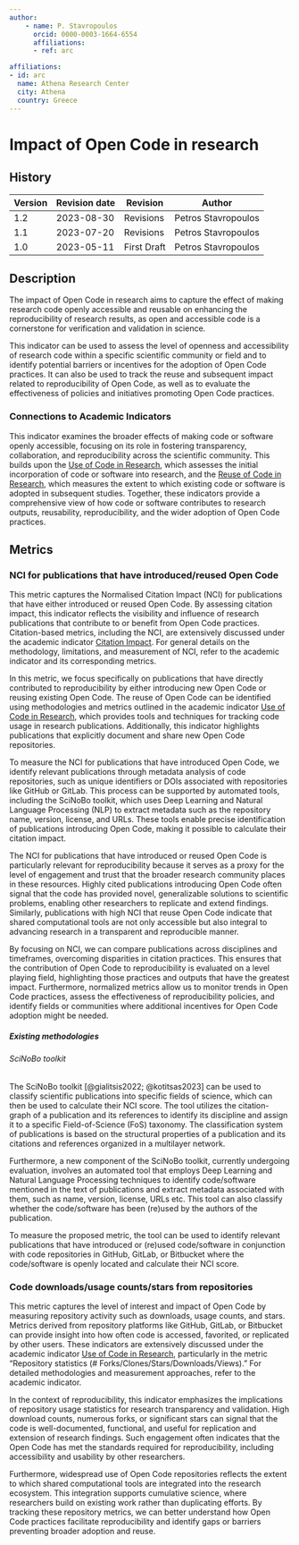 ```yaml
---
author:
    - name: P. Stavropoulos
      orcid: 0000-0003-1664-6554
      affiliations:
      - ref: arc

affiliations:
- id: arc
  name: Athena Research Center
  city: Athena
  country: Greece
---
```


# Impact of Open Code in research {#impact-of-open-code-in-research .unnumbered}

<div>

## History

| Version | Revision date | Revision    | Author              |
|---------|---------------|-------------|---------------------|
| 1.2     | 2023-08-30    | Revisions   | Petros Stavropoulos |
| 1.1     | 2023-07-20    | Revisions   | Petros Stavropoulos |
| 1.0     | 2023-05-11    | First Draft | Petros Stavropoulos |

</div>

## Description

The impact of Open Code in research aims to capture the effect of making research code openly accessible and reusable on enhancing the reproducibility of research results, as open and accessible code is a cornerstone for verification and validation in science.

This indicator can be used to assess the level of openness and accessibility of research code within a specific scientific community or field and to identify potential barriers or incentives for the adoption of Open Code practices. It can also be used to track the reuse and subsequent impact related to reproducibility of Open Code, as well as to evaluate the effectiveness of policies and initiatives promoting Open Code practices.

### Connections to Academic Indicators

This indicator examines the broader effects of making code or software openly accessible, focusing on its role in fostering transparency, collaboration, and reproducibility across the scientific community. This builds upon the [Use of Code in Research](https://handbook.pathos-project.eu/indicator_templates/sections/2_academic_impact/use_of_code_in_research.html), which assesses the initial incorporation of code or software into research, and the [Reuse of Code in Research](https://handbook.pathos-project.eu/indicator_templates/sections/5_reproducibility/reuse_of_code_in_research.html), which measures the extent to which existing code or software is adopted in subsequent studies. Together, these indicators provide a comprehensive view of how code or software contributes to research outputs, reusability, reproducibility, and the wider adoption of Open Code practices.

## Metrics

### NCI for publications that have introduced/reused Open Code

This metric captures the Normalised Citation Impact (NCI) for publications that have either introduced or reused Open Code. By assessing citation impact, this indicator reflects the visibility and influence of research publications that contribute to or benefit from Open Code practices. Citation-based metrics, including the NCI, are extensively discussed under the academic indicator [Citation Impact](https://handbook.pathos-project.eu/sections/2_academic_impact/citation_impact.html). For general details on the methodology, limitations, and measurement of NCI, refer to the academic indicator and its corresponding metrics.

In this metric, we focus specifically on publications that have directly contributed to reproducibility by either introducing new Open Code or reusing existing Open Code. The reuse of Open Code can be identified using methodologies and metrics outlined in the academic indicator [Use of Code in Research](https://handbook.pathos-project.eu/sections/2_academic_impact/use_of_code_in_research.html), which provides tools and techniques for tracking code usage in research publications. Additionally, this indicator highlights publications that explicitly document and share new Open Code repositories. 

To measure the NCI for publications that have introduced Open Code, we identify relevant publications through metadata analysis of code repositories, such as unique identifiers or DOIs associated with repositories like GitHub or GitLab. This process can be supported by automated tools, including the SciNoBo toolkit, which uses Deep Learning and Natural Language Processing (NLP) to extract metadata such as the repository name, version, license, and URLs. These tools enable precise identification of publications introducing Open Code, making it possible to calculate their citation impact.

The NCI for publications that have introduced or reused Open Code is particularly relevant for reproducibility because it serves as a proxy for the level of engagement and trust that the broader research community places in these resources. Highly cited publications introducing Open Code often signal that the code has provided novel, generalizable solutions to scientific problems, enabling other researchers to replicate and extend findings. Similarly, publications with high NCI that reuse Open Code indicate that shared computational tools are not only accessible but also integral to advancing research in a transparent and reproducible manner.

By focusing on NCI, we can compare publications across disciplines and timeframes, overcoming disparities in citation practices. This ensures that the contribution of Open Code to reproducibility is evaluated on a level playing field, highlighting those practices and outputs that have the greatest impact. Furthermore, normalized metrics allow us to monitor trends in Open Code practices, assess the effectiveness of reproducibility policies, and identify fields or communities where additional incentives for Open Code adoption might be needed.

##### Existing methodologies

###### SciNoBo toolkit

The SciNoBo toolkit [@gialitsis2022; @kotitsas2023] can be used to classify scientific publications into specific fields of science, which can then be used to calculate their NCI score. The tool utilizes the citation-graph of a publication and its references to identify its discipline and assign it to a specific Field-of-Science (FoS) taxonomy. The classification system of publications is based on the structural properties of a publication and its citations and references organized in a multilayer network.

Furthermore, a new component of the SciNoBo toolkit, currently undergoing evaluation, involves an automated tool that employs Deep Learning and Natural Language Processing techniques to identify code/software mentioned in the text of publications and extract metadata associated with them, such as name, version, license, URLs etc. This tool can also classify whether the code/software has been (re)used by the authors of the publication.

To measure the proposed metric, the tool can be used to identify relevant publications that have introduced or (re)used code/software in conjunction with code repositories in GitHub, GitLab, or Bitbucket where the code/software is openly located and calculate their NCI score.

### Code downloads/usage counts/stars from repositories

This metric captures the level of interest and impact of Open Code by measuring repository activity such as downloads, usage counts, and stars. Metrics derived from repository platforms like GitHub, GitLab, or Bitbucket can provide insight into how often code is accessed, favorited, or replicated by other users. These indicators are extensively discussed under the academic indicator [Use of Code in Research](https://handbook.pathos-project.eu/sections/2_academic_impact/use_of_code_in_research.html), particularly in the metric "Repository statistics (# Forks/Clones/Stars/Downloads/Views)." For detailed methodologies and measurement approaches, refer to the academic indicator.

In the context of reproducibility, this indicator emphasizes the implications of repository usage statistics for research transparency and validation. High download counts, numerous forks, or significant stars can signal that the code is well-documented, functional, and useful for replication and extension of research findings. Such engagement often indicates that the Open Code has met the standards required for reproducibility, including accessibility and usability by other researchers.

Furthermore, widespread use of Open Code repositories reflects the extent to which shared computational tools are integrated into the research ecosystem. This integration supports cumulative science, where researchers build on existing work rather than duplicating efforts. By tracking these repository metrics, we can better understand how Open Code practices facilitate reproducibility and identify gaps or barriers preventing broader adoption and reuse.

